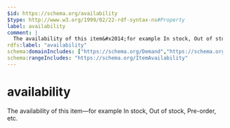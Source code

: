 ```yaml
---
$id: https://schema.org/availability
$type: http://www.w3.org/1999/02/22-rdf-syntax-ns#Property
label: availability
comment: |
  The availability of this item&#x2014;for example In stock, Out of stock, Pre-order, etc.
rdfs:label: "availability"
schema:domainIncludes: ["https://schema.org/Demand","https://schema.org/Offer"]
schema:rangeIncludes: "https://schema.org/ItemAvailability"
---
```


# availability

The availability of this item&#x2014;for example In stock, Out of stock, Pre-order, etc.

